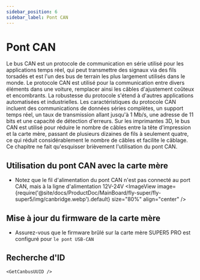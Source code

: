 ```yaml
---
sidebar_position: 6
sidebar_label: Pont CAN
---
```




# Pont CAN

Le bus CAN est un protocole de communication en série utilisé pour les applications temps réel, qui peut transmettre des signaux via des fils torsadés et est l'un des bus de terrain les plus largement utilisés dans le monde. Le protocole CAN est utilisé pour la communication entre divers éléments dans une voiture, remplacer ainsi les câbles d'ajustement coûteux et encombrants. La robustesse du protocole s'étend à d'autres applications automatisées et industrielles. Les caractéristiques du protocole CAN incluent des communications de données séries complètes, un support temps réel, un taux de transmission allant jusqu'à 1 Mb/s, une adresse de 11 bits et une capacité de détection d'erreurs.
Sur les imprimantes 3D, le bus CAN est utilisé pour réduire le nombre de câbles entre la tête d'impression et la carte mère, passant de plusieurs dizaines de fils à seulement quatre, ce qui réduit considérablement le nombre de câbles et facilite le câblage.
Ce chapitre ne fait qu'esquisser brièvement l'utilisation du pont CAN.

## Utilisation du pont CAN avec la carte mère

* Notez que le fil d'alimentation du pont CAN n'est pas connecté au port CAN, mais à la ligne d'alimentation 12V-24V
    <ImageView image={require('@site/docs/ProductDoc/MainBoard/fly-super/fly-super5/img/canbridge.webp').default} size="80%" align="center" />


## Mise à jour du firmware de la carte mère

* Assurez-vous que le firmware brûlé sur la carte mère SUPER5 PRO est configuré pour `le pont USB-CAN`

## Recherche d'ID

    <GetCanbusUUID />

